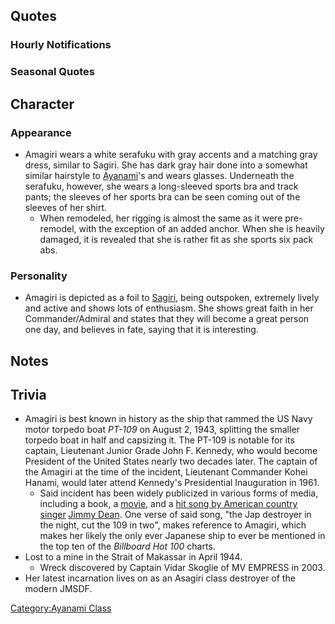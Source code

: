 {{ShipPageHeader}}
==Quotes==
{{ShipQuotes
|Introduction = さあ、いってみよう！綾波型駆逐艦、天霧だ。よろしくな、提督！
|Introduction/En = Alright, let's go! I'm the Ayanami-class destroyer, Amagiri! Take care of me, Admiral!
|Introduction/Note = 

|Introduction/Kai = さあ、いってみよう！綾波型駆逐艦、天霧だ。今日もよろしく、提督！
|Introduction/Kai/En = Alright, let's go! I'm the Ayanami-class destroyer, Amagiri! Take care of me today, Admiral!

|Library = 綾波型駆逐艦、五番艦の天霧だ。そう、重武装の特型駆逐艦だぜ。微妙に旧式だって？馬鹿いうな。各作戦やソロモンの夜を駆け抜けたあたしだよ？そうさ、大統領になる男を水もしたたるいい男にしてやったこともある。出逢いってのは面白いな！
|Library/En = I'm the 5th ship of the Ayanami-class destroyer, Amagiri! Yeah, a heavily armed special type destroyer!
...What? I'm a bit obsolescent? Don't be stupid! I survived many strategically vital night missions during the Solomon Islands campaign! Yep, I even helped to elevate a handsome man who later became the President! Fate sure is interesting!
|Library/Note = Probably referring to [[wikipedia:John F. Kennedy|John F. Kennedy]], whose Patrol Boat she rammed.

|Secretary 1 = 行くかい？良いよっ！
|Secretary 1/En = Wanna go? Alright!
|Secretary 1/Note = 

|Secretary 2 = やるねぇ。あたしも負けてらんないな！
|Secretary 2/En = Nice~ I need to do better too!
|Secretary 2/Note = 

|Secretary 3 = 大統領かい？ああ、なんだ提督か。どうした、暇なんか？良いよ、あたしが相手をしてやろうか。そうかい……じゃ、行くぜ？
|Secretary 3/En = President? Oh, it's just the admiral. What's wrong, you bored? Sure, you want me to be your opponent? ...alright, here I come.
|Secretary 3/Note = Trying to be the next [[Isokaze]].

|Idle = あ～あいつか。まさかそんな大きな奴になるとはな、出逢いって奴は本当に面白い。でも、あたしは頑張る奴は応援したいね。そういうの好きなんだ。提督も応援してるぜ。
|Idle/En = Ohh~ that guy! Yeah, I didn't think he would get that big~. Fate really is interesting! Well, I like cheering on a person who tries hard! I love that kind of spirit! I'm cheering you on too, Admiral!
|Idle/Note = 

|Secretary Married = どうした？そんな顔して。疲れたのか？上手くいかないのか？……そうか、まあそんな事もあるさ。大丈夫、あんたはやれる。あたしは応援してる、だからやれるさ。信じてる。
|Secretary Married/En = What's wrong? What's with that face? ...you tired? Something not going well? ...I see... well, it happens, y'know! You'll be fine, you can do it! I'll be supporting you! That means you can do it! I believe you.
|Secretary Married/Note = 

|Wedding = そうだな、出逢いって奴はどこにあるか分からない。だから面白いのかもな。ん……これは？へっ！？あたしにこれを？え、提督いいのか？そっか、よし！じゃあもらっとくぜ。返さないから、いいなっ！えへへっ！
|Wedding/En = 
Yeah~ We don't know where fate leads us... that's why it's unique~... hm... this is? Wait! For me?! Eh, eh... admiral, you're fine with this? Alright... well, I'll gladly accept this! I'm not going to give it back! Alright? *giggle*
|Wedding/Note = 

|Looking At Scores = 情報かい？大事さ！よしっ、待ってな。
|Looking At Scores/En = Intelligence? It's important~ Alright, gimme a sec!
|Looking At Scores/Note = 

|Joining A Fleet = 出るぞ！第二十駆逐隊！狭霧、ぐずぐずするな！出撃！
|Joining A Fleet/En = DesDiv20, heading out! Don't dawdle, [[Sagiri]]! Sortie!
|Joining A Fleet/Note =

|Joining A Fleet/Kai =  出るぞ！第十一駆逐隊！夕姉遅れるな！出撃する！
|Joining A Fleet/Kai/En = DesDiv11, heading out! Don't be late, Yuu-nee! Sortieing!
|Joining A Fleet/Kai/Note = Yuu-nee refers to [[wikipedia:Japanese destroyer Yuugiri (1930)|Yuugiri]], the 4th ship of the Ayanami-class destroyers (Amagiri is the 5th).

|Equipment 1 = おっ、こりゃあ有り難いね。
|Equipment 1/En = Oh! Thanks for this~♪
|Equipment 1/Note = 

|Equipment 2 = いいねぇ、これであたしも強くなる。
|Equipment 2/En = Nice~♪ With this, I can become stronger.
|Equipment 2/Note = 

|Equipment 2/Kai = いいねぇ、これであたしはますます強くなる！
|Equipment 2/Kai/En = Nice~! With this, I can become much stronger!

|Equipment 3 = ああ、あんたならやれる！あたしは応援するさ。
|Equipment 3/En = Yeah! You can do it! I'll be cheering you on!
|Equipment 3/Note = 

|Supply = ああ、助かる。ありがとな。
|Supply/En = Ha~, that helps. Thanks.
|Supply/Note = 

|Docking Minor = あー大したことはねぇが、早めに直しとこう。
|Docking Minor/En = Ahh~, it's no big deal, but I guess I should repair it now.
|Docking Minor/Note = 

|Docking Major = ちょっと長風呂するぜ、良いだろ？はぁ～風呂は良いねぇ風呂はぁ。
|Docking Major/En = I'll be taking a long bath. It's alright with you, right? Wheeew, baths are amazing!
|Docking Major/Note = 

|Docking Complete = 
|Docking Complete/En = 
|Docking Complete/Note = 

|Construction = ふーん新入りかぁ。良いねぇ。
|Construction/En = Hmm, a newcomer~♪ That's good!
|Construction/Note = 

|Returning From Sortie = 帰って来たぜぇ～！ひとっ風呂浴びたいねぇ。
|Returning From Sortie/En = We're back! I wanna take a bath~♪
|Returning From Sortie/Note = 

|Starting A Sortie = 特型駆逐艦、天霧、抜錨する！いい出逢いがありそうだ！
|Starting A Sortie/En = Special-type destroyer Amagiri, setting sail! I feel like we'll have some great encounters!
|Starting A Sortie/Note = Obsessed with her meeting of President Kennedy, perhaps?

|Battle Start = 敵だ！突撃する、踏み潰せ！
|Battle Start/En = Enemies! Let's charge and crush them!
|Battle Start/Note = 

|Battle Start/Kai = 敵だ！突撃する、がっつり踏み潰せ！
|Battle Start/Kai/En = Enemies! Let's charge and completely crush them!

|Attack = 良いねぇ、燃えるぜ！
|Attack/En = Nice, I'm getting fired up!
|Attack/Note = 

|Attack/Kai = 良いねぇ、燃える展開だ！
|Attack/Kai/En = Nice... I'm getting fired up!

|Night Battle = 良い夜になりそうだ。みんな、あたしに続け！行くぞ！
|Night Battle/En = It's going to be a good night~. Everyone, follow me! Let's go!
|Night Battle/Note = 

|Night Attack = 突撃一択だぁ！
|Night Attack/En = Assaulting is our only option!
|Night Attack/Note = 

|MVP = おっ、また褒めてくれるのかい？悪いなぁ。……あたし、別にそんなの要らないぜ、提督？でも、貰っとくか。ありがとなっ。
|MVP/En = Oh! Your going to praise me again? My bad~, but I don't really need it, Admiral. Well, I guess I'll accept it this time... thanks!
|MVP/Note = 

|Minor Damage 1 = うぁっ、ええいっ、この程度っ！
|Minor Damage 1/En = Gah! Ngh, this is nothing!
|Minor Damage 1/Note = 

|Minor Damage 2 = うあぁっ、やってくれる！
|Minor Damage 2/En = Ugh! They got me!
|Minor Damage 2/Note = 

|Major Damage = 機雷とかじゃねぇんだ、沈みやしない！まだ走れるさ！
|Major Damage/En = It's not like a mine, I won't sink! I can still move!
|Major Damage/Note = Amagiri struck a mine off the Makassar Strait, 55 nautical miles south of Balikpapan, a seaport in Borneo, and sunk as a result on 23 April 1944.

|Sunk = あっ……ここまで、かい。いいよ、やることはやったさ、狭霧、夕霧、またな……。
|Sunk/En = Ugh... this is... it, I did all I could... Sagiri, Yuugiri... I'll see you all later...
|Sunk/Note = Historically, Amagiri sunk after Sagiri and Yuugiri sunk; the latter two ships were sunk in 1941 and 1943 respectively.
}}
===Hourly Notifications===
{{Shiphourly
|00JP = ん、あたし？いいけどさ。じゃあ、あたしが今日は側にいてやろう。ああ、任せておけって！
|00EN = Hm? Me? That's fine~, I'll stay by your side today! Yeah! Leave it to me!
|00Note = 
|01JP = マルヒトマルマル。ふああぁ～ちと眠いなぁ。
|01EN = 0100. *yawn* I'm kinda sleepy.
|01Note = 
|02JP = マルフタ……マルマル。んあー大丈夫。起きてる……半分位は。
|02EN = 02... 00. Ahh, I'm fine... I'm awake... at least half awake...
|02Note = 
|03JP = マルサン……マルマル。あぁ～あんたは今に大きな男になるよぉ。あたしも負けないよぉ～良し。
|03EN = 03...00. Oh, it's you! You're going to become a great man~... I won't lose either~ yeah...
|03Note = That's some seriously loud dreaming...
|04JP = マルヨン……マルマル。あたし達の提督……きっと大きな奴に……なるんだぁ……信じているぞ……あたしが応援するんだぁ……。
|04EN = 0400. Our admira... will grow to become... big... I believe... I'll be cheering him on...
|04Note = Sleeptalking.
|05JP = はああっ！？いかん、寝てた！時刻は……マルゴーマルマル！？提督起こしてよマジで！はあーしもたーいか～ん！
|05EN = Huh?! Oh crap, I was sleeping! The time is... 0500?! Seriously, wake me up, Admiral! Ahh, shoot! This is bad!
|05Note = しもたー = しまった
|06JP = マルロクマルマル。総員起こしっ！みんな朝だ！起きるんだよ、さあ！気持ちの良い朝だっ！
|06EN = 0600. All hands, assemble! It's morning, everyone! Come on, wake up~! The morning feels good~!
|06Note =
|07JP = マルナナマルマル。提督、朝飯は？えっ、何で無いの？えっ！？何であたしが？
|07EN = 0700. Where's breakfast, Admiral? Eh? Why isn't there any? Eh?! Why me?!
|07Note = 
|08JP = マルハチマルマル。はあーお腹いっぱい。まぁ狭霧がいてくれて良かったよ。しかも美味かった、ありがとな！
|08EN = 0800. Phew~ I'm full! I'm glad you were here, Sagiri! It was delicious too! Thanks!
|08Note = 
|09JP = マルキューマルマル。おお、最上さん、三隈さん！おはよっス！まあそうっスね、元気にやってますよ、はい。
|09EN = 0900. Oh~~! [[Mogami]]-san and [[Mikuma]]-san! Mornin'! Well, yeah, I'm doing well. Yup!
|09Note = 
|10JP = ヒトマルマルマル。おっ、狭霧！さっきはあんがとっ。姉貴達か？そうだな、追っ掛け来るだろ。焦んなって！
|10EN = 
1000. Oh! Sagiri, thanks for earlier! Our elder sisters? Yeah, they should be coming soon. Don't worry about it!
|10Note = Referring to [[Ayanami]], [[Shikinami]], [[wikipedia:Japanese destroyer Asagiri (1929)|Asagiri]] and Yuugiri.
|11JP = ヒトヒトマルマル。ああもう！演習なんてまどろっこしいぜ！提督、出撃しちまおう？本番、本番！
|11EN = 1100. Haa~ jeez! Exercises are so dull! Let's just sortie, Admiral! Let's move onto the real stuff!
|11Note = A day version of [[Sendai]].
|12JP = ヒトフタマルマル。おっ、狭霧、昼飯の差し入れ貰ったんかぁ。ほぅ～良いねぇ～。えっ！あたし達の分もあんの？ラッキー！いひひっ♪
|12EN = 1200. Oh! Sagiri brought lunch~ Whoa~ nice~♪ Eh? You brought some for us? Sweet! *giggle*
|12Note = 
|13JP = ヒトサンマルマル。んっ、美味い。これ妹達が作ったんだ！へぇ～良いねぇ～も一つくれ！海の上の握り飯と茶、最高だ！
|13EN = 1300. *chomp* This is delicious! My little sisters made these! It's good~! Gimme one more! Eating rice balls and drinking tea on the sea... is the best!
|13Note = Which is basically [[Jintsuu#Hourly Notifications (Kai Ni)|what everyone]] [[Sagiri#Hourly Notifications (Kai)|says]].
|14JP = ヒトヨンマルマル。良しっ！腹もいっぱいになったし、働くか！さあ行こう！
|14EN = 1400. Alright! Now that we're full, let's start working! Let's do this!
|14Note = While on the other hand, Sagiri ate too much.
|15JP = ヒトゴーマルマ……おっ、吹雪の姉貴じゃん。白雪姉、初月姉も。えっ、何？川内さん？見てないなあ、寝てんじゃないの？
|15EN = 150...oh! It's big sis [[Fubuki]] with [[Shirayuki]]-nee and [[Hatsuzuki]]-nee... eh? What? [[Sendai]]-san? I haven't seen her~ Isn't she sleeping?
|15Note = She probably meant [[Hatsuyuki]] as opposed to Hatsuzuki. Fubuki, Shirayuki and Hatsuyuki were all members of the 11th Destroyer Division, with Sendai as their flagship.
|16JP = ヒトロクマルマル。なんだ夕姉かぁ。おぅそうだな。もうすぐ夕暮れかぁ。夕姉の時間、だね。
|16EN = 1600. Oh it's just you, Yuu-nee. Ahh, yeah~ it's almost dusk... It's your time, Yuu-nee.
|16Note = 
|17JP = ヒトナナマルマル。はー腹減ったぁ。提督、夕飯は何だ？腹ペコだよ……。
|17EN = 1700. *sigh* I'm hungry... What's for dinner tonight, Admiral? I'm starving...
|17Note = 
|18JP = ヒトハチマルマル。ほぅほぅ、夕飯豪華じゃん！提督偉いっ！えっ、今日は川内さんが作ったの？
|18EN = 1800. Nice, nice~ today's dinner looks great! Good work, Admiral- eh? Sendai-san made dinner tonight?
|18Note = 
|19JP = ヒトキューマルマル。まあいいや、どうせ夜は出るんだ。いっただっきまーす！んん～うまっ、さす川内さんっ！
|19EN = 
1900. Well~ alright. She's going to leave in the night time~ Thanks for the food! Yum! Delicious~! As expected from Sendai-san~!
|19Note = さす=流石
|20JP = フタマルマルマル。頃合良し、出るか。三水戦、天霧、出撃する！川内さん、あたしも行くよっ！
|20EN = 2000. The time is right! Let's go! DesRon3, Amagiri, off to sortie! Sendai-san, I'm coming too~♪
|20Note = 
|21JP = フタヒトマルマル。いや、狭霧、無理しなくて良いって。川内さんやあたし達に任せとけって。ああ！
|21EN = 2100. No, don't worry about it, Sagiri. Just leave it to Sendai-san and me! Yeah!
|21Note = YASENDA!
|22JP = フタフタマルマル。まぁこんなもんだよな。全艦無事ならそれで万事オーケーだ！んぁーいい夜だ！
|22EN = 2200. I guess, this is fine~. As long as everyone is safe, it's A-OK! Aah, what a great night!
|22Note = 
|23JP = フタサンマルマル。提督、お疲れだな。明日も忙しいだろ？ちと寝とけって。ああ、お疲れ。
|23EN = 2300. Admiral, you look tired. Tomorrow's going to be a hard day too, right? Go lie down for a while~. Ah, good work!
|23Note = 
}}

===Seasonal Quotes===
{{ShipSeasonalQuotes}}

==Character==
===Appearance===
*Amagiri wears a white serafuku with gray accents and a matching gray dress, similar to Sagiri. She has dark gray hair done into a somewhat similar hairstyle to [[Ayanami]]'s and wears glasses. Underneath the serafuku, however, she wears a long-sleeved sports bra and track pants; the sleeves of her sports bra can be seen coming out of the sleeves of her shirt.
**When remodeled, her rigging is almost the same as it were pre-remodel, with the exception of an added anchor. When she is heavily damaged, it is revealed that she is rather fit as she sports six pack abs.

===Personality===
*Amagiri is depicted as a foil to [[Sagiri]], being outspoken, extremely lively and active and shows lots of enthusiasm. She shows great faith in her Commander/Admiral and states that they will become a great person one day, and believes in fate, saying that it is interesting.

==Notes==
==Trivia==
*Amagiri is best known in history as the ship that rammed the US Navy motor torpedo boat ''PT-109'' on August 2, 1943, splitting the smaller torpedo boat in half and capsizing it. The PT-109 is notable for its captain, Lieutenant Junior Grade John F. Kennedy, who would become President of the United States nearly two decades later. The captain of the Amagiri at the time of the incident, Lieutenant Commander Kohei Hanami, would later attend Kennedy's Presidential Inauguration in 1961. 
**Said incident has been widely publicized in various forms of media, including a book, a [[wikipedia:PT 109 (movie)|movie]], and a [[wikipedia:PT-109 (song)|hit song by American country singer]] [[wikipedia:Jimmy Dean|Jimmy Dean]]. One verse of said song, "the Jap destroyer in the night, cut the 109 in two", makes reference to Amagiri, which makes her likely the only ever Japanese ship to ever be mentioned in the top ten of the ''Billboard Hot 100'' charts.
*Lost to a mine in the Strait of Makassar in April 1944. 
**Wreck discovered by Captain Vidar Skoglie of MV EMPRESS in 2003.
*Her latest incarnation lives on as an Asagiri class destroyer of the modern JMSDF.
{{ShipPageFooter}}
[[Category:Ayanami Class]]
